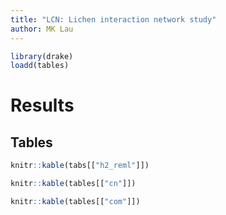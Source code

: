 ```yaml
---
title: "LCN: Lichen interaction network study"
author: MK Lau
---
```


<!-- 
rmarkdown::render("./src/lcn_notebook.Rmd", 
	output_format = "pdf_document", 
	output_dir = "./results") 

rmarkdown::render("./src/lcn_notebook.Rmd", 
	output_format = "md_document", 
	output_dir = "./results") 
-->


```r

library(drake)
loadd(tables)

```

# Results 

## Tables


```r

knitr::kable(tabs[["h2_reml"]])

```

```r

knitr::kable(tables[["cn"]])

```

```r

knitr::kable(tables[["com"]])

```




